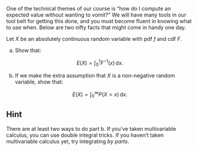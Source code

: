 One of the technical themes of our course is "how do I compute an expected value without wanting to vomit?" We will have many tools in our tool belt for getting this done, and you must become fluent in knowing what to use when. Below are two nifty facts that might come in handy one day.

Let $X$ be an absolutely continuous random variable with pdf $f$ and cdf $F$.  

a. Show that:

$$
E(X)=\int_0^1F^{-1}(x)\,\text{d} x.
$$

b. If we make the extra assumption that $X$ is a non-negative random variable, show that:

$$
E(X)=\int_0^\infty P(X>x)\,\text{d} x.
$$

::: {.callout-tip collapse="true"}
## Hint
There are at least two ways to do part b. If you've taken multivariable calculus, you can use double integral tricks. If you haven't taken multivariable calculus yet, try integrating *by parts*.
:::

